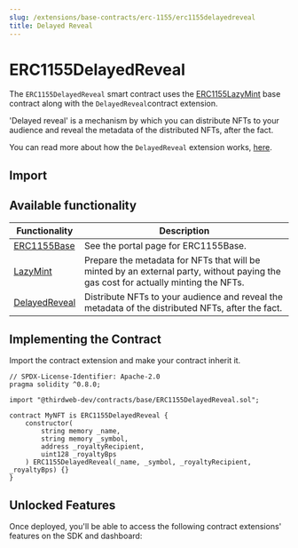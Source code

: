```yaml
---
slug: /extensions/base-contracts/erc-1155/erc1155delayedreveal
title: Delayed Reveal
---
```



# ERC1155DelayedReveal

The `ERC1155DelayedReveal` smart contract uses the [ERC1155LazyMint](/extensions/base-contracts/erc-1155/erc1155lazymint) base contract along with the `DelayedReveal`contract extension.

'Delayed reveal' is a mechanism by which you can distribute NFTs to your audience and reveal the metadata of the distributed NFTs, after the fact.

You can read more about how the `DelayedReveal` extension works, [here](https://blog.thirdweb.com/delayed-reveal-nfts).

<ViewContractCodeButton
  link="https://github.com/thirdweb-dev/contracts/blob/main/contracts/base/ERC1155DelayedReveal.sol"
  name="ERC1155DelayedReveal"
/>

## Import

<ImportSnippet type="base" category="ERC1155" name="ERC1155DelayedReveal" />

## Available functionality

| Functionality                                                  | Description                                                                                                                        |
| -------------------------------------------------------------- | ---------------------------------------------------------------------------------------------------------------------------------- |
| [ERC1155Base](/extensions/base-contracts/erc-1155/erc1155base) | See the portal page for ERC1155Base.                                                                                               |
| [LazyMint](/extensions/features/lazymint)                      | Prepare the metadata for NFTs that will be minted by an external party, without paying the gas cost for actually minting the NFTs. |
| [DelayedReveal](/extensions/features/delayedreveal)            | Distribute NFTs to your audience and reveal the metadata of the distributed NFTs, after the fact.                                  |

## Implementing the Contract

Import the contract extension and make your contract inherit it.

```solidity
// SPDX-License-Identifier: Apache-2.0
pragma solidity ^0.8.0;

import "@thirdweb-dev/contracts/base/ERC1155DelayedReveal.sol";

contract MyNFT is ERC1155DelayedReveal {
    constructor(
        string memory _name,
        string memory _symbol,
        address _royaltyRecipient,
        uint128 _royaltyBps
    ) ERC1155DelayedReveal(_name, _symbol, _royaltyRecipient, _royaltyBps) {}
}
```

## Unlocked Features

Once deployed, you'll be able to access the following contract extensions' features on the SDK and dashboard:

<div className="row" style={{ marginBottom: 24, flexWrap: 'wrap' }}>
<div className="col col--6" style={{marginTop:16}} >
  <QuickstartCard
    name="ERC1155LazyMint"
    link="/extensions/base-contracts/erc-1155/erc1155lazymint#unlocked-features"
    image="/assets/icons/nft.png"
  />
</div>

<div className="col col--6" style={{ marginTop: 16 }}>
  <QuickstartCard
    name="DelayedReveal"
    link="/extensions/features/delayedreveal#unlocked-features"
    image="/assets/icons/general.png"
  />
</div>
</div>
